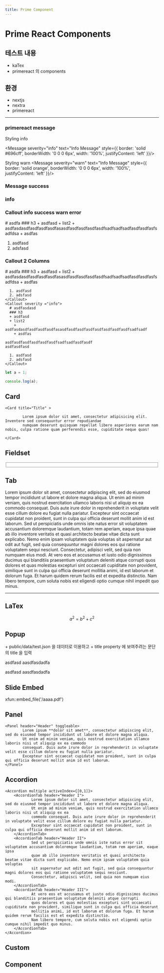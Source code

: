 ```yaml
---
title: Prime Component
---
```


# Prime React Components


## 테스트 내용
-  kaTex
-  primereact 의 components

## 환경

- nextjs
- nextra
- primereact

---



### primereact message
<Message severity="info" text="Info Message asdfasdasdfasdfasdfasdfasaas asdfasdfasd a asdfasdfasdfasdfasdfasdfsadfsadfasdfasdf asdfasdfsafasdfsadfasdfsadfsad"/>

Styling info

<Message severity="info" text="Info Message"  style={{
                    border: 'solid #696cff',
                    borderWidth: '0 0 0 6px',
                    width: '100%',
                    justifyContent: 'left'
                }}/>

Styling warn
<Message severity="warn" text="Info Message"  style={{
                    border: 'solid orange',
                    borderWidth: '0 0 0 6px',
                    width: '100%',
                    justifyContent: 'left'
                }}/>


### Message success
<M1 severity ="success" text= "AAAasdfasdfasdfasdfas /asdfasdasdfasdfasdfasdfasdfasdfasfasdfasfdasdfsa asdfasdfasdfasdfasdfasdfasdfsadfasdfsadfsadfsadfsadfasdfasdfsadfsadfsadfasdfsafdsadfsad" />

### info
<M1 severity ="info" icon ='pi pi-spinner' text= "AAA" />

### Callout info success warn error

<Callout severity ="info" >
  # asdfa
  ### h3
  + asdfasd
  + list2
    + asdfasdasdfasdfasdfasdfasasdfasdfasdfasdfasdfsadfsadfsadfasdfasdfasfsadfdsa
    + asdfas

  1. asdfasd
  2. adsfasd
</Callout>

### Callout 2 Columns

<G2Col>
    <Callout severity ="success">
      # asdfa
      ### h3
      + asdfasd
      + list2
        + asdfasdasdfasdfasdfasdfasasdfasdfasdfasdfasdfsadfsadfsadfasdfasdfasfsadfdsa
        + asdfas

      1. asdfasd
      2. adsfasd
    </Callout>
    <Callout severity ="info">
      # asdfasdasd
      ### h3
      + asdfasd
      + list2
        + asdfasdasdfasdfasdfasdfasasdfasdfasdfasdfasdfasdfasdfasdfsadfsadf
        + asdfas

    asdfasdfasdfasdfasdfasdfsadfsadfasdfasdf
    asdfasdfasd

      1. asdfasd
      2. adsfasd
    </Callout>
</G2Col>




```js filename="demo.js" {3} copy
let a = 1;

console.log(a);

```

## Card
    <Card title="Title" >

            Lorem ipsum dolor sit amet, consectetur adipisicing elit. Inventore sed consequuntur error repudiandae
            numquam deserunt quisquam repellat libero asperiores earum nam nobis, culpa ratione quam perferendis esse, cupiditate neque quas!

    </Card>

## Fieldset

<Fieldset legend = "aaa" toggleable>
</Fieldset>

## Tab

  <TabView>
      <TabPanel header="Header I" leftIcon="pi pi-calendar mr-2">
              Lorem ipsum dolor sit amet, consectetur adipiscing elit, sed do eiusmod tempor incididunt ut labore et dolore magna aliqua.
              Ut enim ad minim veniam, quis nostrud exercitation ullamco laboris nisi ut aliquip ex ea commodo
              consequat. Duis aute irure dolor in reprehenderit in voluptate velit esse cillum dolore eu fugiat nulla pariatur.
              Excepteur sint occaecat cupidatat non proident, sunt in culpa qui officia deserunt mollit anim id est laborum.
      </TabPanel>
      <TabPanel header="Header II" rightIcon="pi pi-user ml-2">
              Sed ut perspiciatis unde omnis iste natus error sit voluptatem accusantium doloremque laudantium, totam rem aperiam,
              eaque ipsa quae ab illo inventore veritatis et quasi architecto beatae vitae dicta sunt explicabo. Nemo
              enim ipsam voluptatem quia voluptas sit aspernatur aut odit aut fugit, sed quia consequuntur magni dolores eos qui
              ratione voluptatem sequi nesciunt. Consectetur, adipisci velit, sed quia non numquam eius modi.
      </TabPanel>
      <TabPanel header="Header III" leftIcon="pi pi-search mr-2" rightIcon="pi pi-cog ml-2">
              At vero eos et accusamus et iusto odio dignissimos ducimus qui blanditiis praesentium voluptatum deleniti atque corrupti
              quos dolores et quas molestias excepturi sint occaecati cupiditate non provident, similique sunt in
              culpa qui officia deserunt mollitia animi, id est laborum et dolorum fuga. Et harum quidem rerum facilis est et expedita distinctio.
              Nam libero tempore, cum soluta nobis est eligendi optio cumque nihil impedit quo minus.
      </TabPanel>
  </TabView>



----



## LaTex

$$
a^2 = b^2 + c^2
$$


## Popup
<Card>
 + public/data/test.json 을 데이터로 이용하고
 + title property 에  보여주려는 문단의 title 을 입력
 </Card>



asdfasd <OverlayDemo id = "1_1"/>
aasdfasdadfa



asdfasd <OverlayDemo id = "111"/>
aasdfasdadfa


## Slide Embed

<Slides title ="GMV" src="https://slides.com/javafinance/deck-8d8cf1/embed" width= "300" height="200"/>

xfun::embed_file('/aaaa.pdf')




## Panel
    <Panel header="Header" toggleable>
            Lorem ipsum **dolor sit amet**, consectetur adipiscing elit, sed do eiusmod tempor incididunt ut labore et dolore magna aliqua.
            Ut enim ad minim veniam, quis nostrud exercitation ullamco laboris nisi ut aliquip ex ea commodo
            consequat. Duis aute irure dolor in reprehenderit in voluptate velit esse cillum dolore eu fugiat nulla pariatur.
            Excepteur sint occaecat cupidatat non proident, sunt in culpa qui officia deserunt mollit anim id est laborum.
    </Panel>


## Accordion

    <Accordion multiple activeIndex={[0,1]}>
        <AccordionTab header="Header I">
                Lorem ipsum dolor sit amet, consectetur adipiscing elit, sed do eiusmod tempor incididunt ut labore et dolore magna aliqua.
                Ut enim ad minim veniam, quis nostrud exercitation ullamco laboris nisi ut aliquip ex ea
                commodo consequat. Duis aute irure dolor in reprehenderit in voluptate velit esse cillum dolore eu fugiat nulla pariatur.
                Excepteur sint occaecat cupidatat non proident, sunt in culpa qui officia deserunt mollit anim id est laborum.
        </AccordionTab>
        <AccordionTab header="Header II">
                Sed ut perspiciatis unde omnis iste natus error sit voluptatem accusantium doloremque laudantium, totam rem aperiam, eaque ipsa
                quae ab illo inventore veritatis et quasi architecto beatae vitae dicta sunt explicabo. Nemo enim ipsam voluptatem quia voluptas
                sit aspernatur aut odit aut fugit, sed quia consequuntur magni dolores eos qui ratione voluptatem sequi nesciunt.
                Consectetur, adipisci velit, sed quia non numquam eius modi.
        </AccordionTab>
        <AccordionTab header="Header III">
                At vero eos et accusamus et iusto odio dignissimos ducimus qui blanditiis praesentium voluptatum deleniti atque corrupti
                quos dolores et quas molestias excepturi sint occaecati cupiditate non provident, similique sunt in culpa qui officia deserunt
                mollitia animi, id est laborum et dolorum fuga. Et harum quidem rerum facilis est et expedita distinctio.
                Nam libero tempore, cum soluta nobis est eligendi optio cumque nihil impedit quo minus.
        </AccordionTab>
    </Accordion>

## Custom
<BasicDemo/>

## Component
